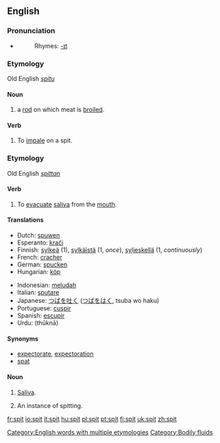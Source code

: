 ==English==

===Pronunciation===
*{{IPA|/'spɪt/}}
*:Rhymes: [[Rhymes:English:-ɪt|-ɪt]]

===Etymology===
Old English ''[[spitu]]''

====Noun====
{{en-noun}}

#a [[rod]] on which meat is [[broiled]].

====Verb====
{{en-verb|spit|t|ed}}

#To [[impale]] on a spit.

===Etymology===
Old English ''[[spittan]]''

====Verb====
{{en-verb|spits|spitting|spat}}

# To [[evacuate]] [[saliva]] from the [[mouth]].

====Translations====
{{top}}
*Dutch: [[spuwen]]
*Esperanto: [[kraĉi]]
*Finnish: [[sylkeä]] (1), [[sylkäistä]] (1, ''once''), [[syljeskellä]] (1, ''continuously'')
*French: [[cracher]]
*German: [[spucken]]
*Hungarian: [[köp]]
{{mid}}
*Indonesian: [[ludah|meludah]]
*Italian: [[sputare]]
*Japanese: [[つば]]を[[吐く]] ([[つば]]を[[はく]], tsuba wo haku)
*Portuguese: [[cuspir]]
*Spanish: [[escupir]]
*Urdu: {{URchar|[[تھوکنا]]}} (thūknā)
{{bottom}}

====Synonyms====
*[[expectorate]], [[expectoration]]
*[[spat]]

====Noun====
{{en-noun|s|-}}
#{{uncountable}} [[saliva|Saliva]].
#{{countable}} An instance of spitting.

[[Category:English words with multiple etymologies]]
[[Category:Bodily fluids]]

[[fr:spit]]
[[io:spit]]
[[it:spit]]
[[hu:spit]]
[[pl:spit]]
[[pt:spit]]
[[fi:spit]]
[[uk:spit]]
[[zh:spit]]